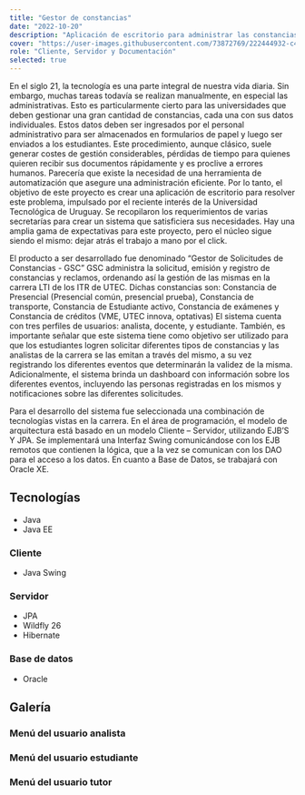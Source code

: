 ```yaml
---
title: "Gestor de constancias"
date: "2022-10-20"
description: "Aplicación de escritorio para administrar las constancias de una universidad. Permite también el control de alumnos, eventos, y la asistencia a los mismos."
cover: "https://user-images.githubusercontent.com/73872769/222444932-c4407bf1-cc84-4299-8d6a-6ab067c40ad5.png"
role: "Cliente, Servidor y Documentación"
selected: true
---
```


En el siglo 21, la tecnología es una parte integral de nuestra vida diaria. Sin embargo, muchas tareas todavía se realizan manualmente, en especial las administrativas. Esto es particularmente cierto para las universidades que deben gestionar una gran cantidad de constancias, cada una con sus datos individuales. Estos datos deben ser ingresados ​​por el personal administrativo para ser almacenados en formularios de papel y luego ser enviados a los estudiantes. Este procedimiento, aunque clásico, suele generar costes de gestión considerables, pérdidas de tiempo para quienes quieren recibir sus documentos rápidamente y es proclive a errores humanos. Parecería que existe la necesidad de una herramienta de automatización que asegure una administración eficiente. Por lo tanto, el objetivo de este proyecto es crear una aplicación de escritorio para resolver este problema, impulsado por el reciente interés de la Universidad Tecnológica de Uruguay. Se recopilaron los requerimientos de varias secretarías para crear un sistema que satisficiera sus necesidades. Hay una amplia gama de expectativas para este proyecto, pero el núcleo sigue siendo el mismo: dejar atrás el trabajo a mano por el click.

El producto a ser desarrollado fue denominado “Gestor de Solicitudes de Constancias - GSC” 
GSC administra la solicitud, emisión y registro de constancias y reclamos, ordenando así la gestión de las mismas en la carrera LTI de los ITR de UTEC. Dichas constancias son: Constancia de Presencial (Presencial común, presencial prueba), Constancia de transporte, Constancia de Estudiante activo, Constancia de exámenes y Constancia de créditos (VME, UTEC innova, optativas)
El sistema cuenta con tres perfiles de usuarios: analista, docente, y estudiante. También, es importante señalar que este sistema tiene como objetivo ser utilizado para que los estudiantes logren solicitar diferentes tipos de constancias y las analistas de la carrera se las emitan a través del mismo, a su vez registrando los diferentes eventos que determinarán la validez de la misma.
Adicionalmente, el sistema brinda un dashboard con información sobre los diferentes eventos, incluyendo las personas registradas en los mismos y notificaciones sobre las diferentes solicitudes. 

Para el desarrollo del sistema fue seleccionada una combinación de tecnologías vistas en la carrera. En el área de programación, el modelo de arquitectura está basado en un modelo Cliente – Servidor, utilizando EJB’S Y JPA. Se implementará una Interfaz Swing comunicándose con los EJB remotos que contienen la lógica, que a la vez se comunican con los DAO para el acceso a los datos. En cuanto a Base de Datos, se trabajará con Oracle XE.

## Tecnologías

- Java
- Java EE

### Cliente

- Java Swing

### Servidor

- JPA
- Wildfly 26
- Hibernate

### Base de datos

- Oracle

## Galería

### Menú del usuario analista

<GalleryImage
  alt="solicitudes constancia"
  image="https://user-images.githubusercontent.com/73872769/222457459-f8bd5643-2b7a-41e1-b708-d78bec533b33.png"
  caption="Gestión de las solicitudes de constancia de los alumnos"
/>

<GalleryImage
  alt="eventos analista"
  image="https://user-images.githubusercontent.com/73872769/222455796-23be128b-509e-4f13-9e14-213809a6d25f.png"
  caption="Gestión de los eventos de la universidad"
/>

<GalleryImage
  alt="convocatorias eventos analista"
  image="https://user-images.githubusercontent.com/73872769/222456079-165f86b0-6ec0-424d-946b-88e5cc474db4.png"
  caption="Gestión de convocatorias a eventos"
/>

<GalleryImage
  alt="reportes reclamos por mes"
  image="https://user-images.githubusercontent.com/73872769/222456422-97ad8680-ea77-41c8-bd7a-0e43e54351d5.png"
  caption="Generación de reportes de reclamos por mes"
/>

### Menú del usuario estudiante

<GalleryImage
  alt="solicitudes constancia del estudiante"
  image="https://user-images.githubusercontent.com/73872769/222458025-89766539-7069-494c-b8bf-7cf0b282056e.png"
  caption="Panel de solicitudes de constancia del estudiante"
/>

<GalleryImage
  alt="nueva solicitud"
  image="https://user-images.githubusercontent.com/73872769/222458258-1d179cab-e525-4d08-ba0a-2d34497739f7.png"
  caption="Nueva solicitud de constancia"
/>

<GalleryImage
  alt="ficha solicitud de constancia"
  image="https://user-images.githubusercontent.com/73872769/222459245-63903c01-7c70-400b-ba54-8dee81516f51.png"
  caption="Ficha de una solicitud de constancia"
/>

### Menú del usuario tutor

<GalleryImage
  alt="listado eventos tutor"
  image="https://user-images.githubusercontent.com/73872769/222460344-f273dfc1-8f8c-4fb7-8124-faf2da623d03.png"
  caption="Listado de eventos"
/>

<GalleryImage
  alt="convocatoria eventos tutor"
  image="https://user-images.githubusercontent.com/73872769/222460108-3d3ec17e-7847-42e2-97de-a1bd2944e751.png"
  caption="Gestión de convocatoria a eventos"
/>
